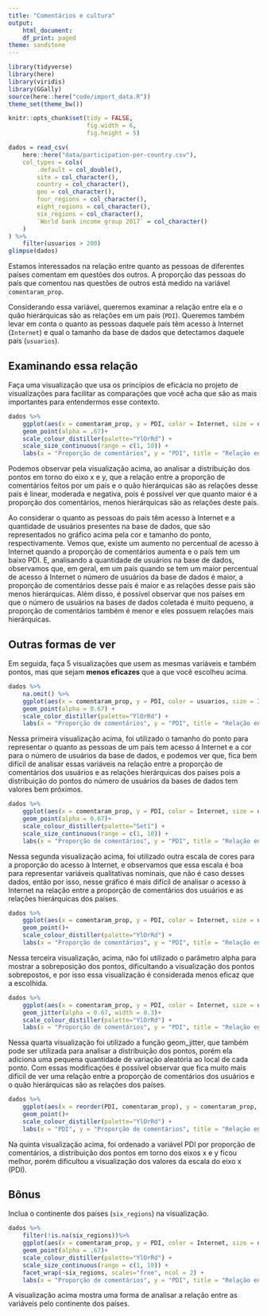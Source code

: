 ```yaml
---
title: "Comentários e cultura"
output:
    html_document:
    df_print: paged
theme: sandstone
---
```


```r
library(tidyverse)
library(here)
library(viridis)
library(GGally)
source(here::here("code/import_data.R"))
theme_set(theme_bw())

knitr::opts_chunk$set(tidy = FALSE,
                      fig.width = 6,
                      fig.height = 5)
```

```r
dados = read_csv(
    here::here("data/participation-per-country.csv"),
    col_types = cols(
        .default = col_double(),
        site = col_character(),
        country = col_character(),
        geo = col_character(),
        four_regions = col_character(),
        eight_regions = col_character(),
        six_regions = col_character(),
        `World bank income group 2017` = col_character()
    )
) %>% 
    filter(usuarios > 200)
glimpse(dados)
```

Estamos interessados na relação entre quanto as pessoas de diferentes países comentam em questões dos outros. A proporção das pessoas do país que comentou nas questões de outros está medido na variável `comentaram_prop`. 

Considerando essa variável, queremos examinar a relação entre ela e o quão hierárquicas são as relações em um país (`PDI`). Queremos também levar em conta o quanto as pessoas daquele país têm acesso à Internet (`Internet`) e qual o tamanho da base de dados que detectamos daquele país (`usuarios`). 

## Examinando essa relação

Faça uma visualização que usa os princípios de eficácia no projeto de visualizações para facilitar as comparações que você acha que são as mais importantes para entendermos esse contexto.

```r
dados %>% 
    ggplot(aes(x = comentaram_prop, y = PDI, color = Internet, size = usuarios)) +
    geom_point(alpha = .67)+
    scale_colour_distiller(palette="YlOrRd") +
    scale_size_continuous(range = c(1, 10)) +
    labs(x = "Proporção de comentários", y = "PDI", title = "Relação entre a proporção de comentários\ne o quão hierárquicas são as relações em um país", color = "Acesso à Internet", size = "Quantidade de Usuários")
```

Podemos observar pela visualização acima, ao analisar a distribuição dos pontos em torno do eixo x e y, que a relação entre a proporção de comentários feitos por um país e o quão hierárquicas são as relações desse país é linear, moderada e negativa, pois é possível ver que quanto maior é a proporção dos comentários, menos hierárquicas são as relações deste país.

Ao considerar o quanto as pessoas do país têm acesso à Internet e a quantidade de usuários presentes na base de dados, que são representados no gráfico acima pela cor e tamanho do ponto, respectivamente. Vemos que, existe um aumento no percentual de acesso à Internet quando a proporção de comentários aumenta e o país tem um baixo PDI. E, analisando a quantidade de usuários na base de dados, observamos que, em geral, em um país quando se tem um maior percentual de acesso á Internet o número de usuários da base de dados é maior, a proporção de comentários desse país é maior e as relações desse país são menos hierárquicas. Além disso, é possível observar que nos países em que o número de usuários na bases de dados coletada é muito pequeno, a proporção de comentários também é menor e eles possuem relações mais hierárquicas.

## Outras formas de ver

Em seguida, faça 5 visualizações que usem as mesmas variáveis e também pontos, mas que sejam **menos eficazes** que a que você escolheu acima. 

```r
dados %>%
    na.omit() %>% 
    ggplot(aes(x = comentaram_prop, y = PDI, color = usuarios, size = Internet)) +
    geom_point(alpha = 0.67) +
    scale_color_distiller(palette="YlOrRd") +
    labs(x = "Proporção de comentários", y = "PDI", title = "Relação entre a proporção de comentários\ne o quão hierárquicas são as relações em um país", color = "Quantidade de Usuários", size = "Acesso à Internet")
```

Nessa primeira visualização acima, foi utilizado o tamanho do ponto para representar o quanto as pessoas de um país tem acesso á Internet e a cor para o número de usuários da base de dados, e podemos ver que, fica bem difícil de analisar essas variáveis na relação entre a proporção de comentários dos usuários e as relações hierárquicas dos países pois a distribuição do pontos do número de usuários da bases de dados tem valores bem próximos.

```r
dados %>% 
    ggplot(aes(x = comentaram_prop, y = PDI, color = Internet, size = usuarios)) +
    geom_point(alpha = 0.67)+
    scale_colour_distiller(palette="Set1") +
    scale_size_continuous(range = c(1, 10)) +
    labs(x = "Proporção de comentários", y = "PDI", title = "Relação entre a proporção de comentários\ne o quão hierárquicas são as relações em um país", color = "Acesso à Internet", size = "Quantidade de Usuários")
```

Nessa segunda visualização acima, foi utilizado outra escala de cores para a proporção do acesso à Internet, e observamos que essa escala é boa para representar variáveis qualitativas nominais, que não é caso desses dados, então por isso, nesse gráfico é mais difícil de analisar o acesso à Internet na relação entre a proporção de comentários dos usuários e as relações hierárquicas dos países.

```r
dados %>% 
    ggplot(aes(x = comentaram_prop, y = PDI, color = Internet, size = usuarios)) +
    geom_point()+
    scale_colour_distiller(palette="YlOrRd") +
    labs(x = "Proporção de comentários", y = "PDI", title = "Relação entre a proporção de comentários\ne o quão hierárquicas são as relações em um país", color = "Acesso à Internet", size = "Quantidade de Usuários")
```

Nessa terceira visualização, acima, não foi utilizado o parâmetro alpha para mostrar a sobreposição dos pontos, dificultando a visualização dos pontos sobrepostos, e por isso essa visualização é considerada menos eficaz que a escolhida.

```r
dados %>% 
    ggplot(aes(x = comentaram_prop, y = PDI, color = Internet, size = usuarios)) +
    geom_jitter(alpha = 0.67, width = 0.3)+
    scale_colour_distiller(palette="YlOrRd") +
    labs(x = "Proporção de comentários", y = "PDI", title = "Relação entre a proporção de comentários\ne o quão hierárquicas são as relações em um país", color = "Acesso à Internet", size = "Quantidade de Usuários")
```

Nessa quarta visualização foi utilizado a função geom_jitter, que também pode ser utilizada para analisar a distribuição dos pontos, porém ela adiciona uma pequena quantidade de variação aleatória ao local de cada ponto. Com essas modificações é possível observar que fica muito mais difícil de ver uma relação entre a proporção de comentários dos usuários e o quão hierárquicas são as relações dos países.

```r
dados %>% 
    ggplot(aes(x = reorder(PDI, comentaram_prop), y = comentaram_prop, color = Internet, size = usuarios)) +
    geom_point()+
    scale_colour_distiller(palette="YlOrRd") +
    labs(x = "PDI", y = "Proporção de comentários", title = "Relação entre a proporção de comentários\ne o quão hierárquicas são as relações em um país", color = "Acesso à Internet", size = "Quantidade de Usuários")
```

Na quinta visualização acima, foi ordenado a variável PDI por proporção de comentários, a distribuição dos pontos em torno dos eixos x e y ficou melhor, porém dificultou a visualização dos valores da escala do eixo x (PDI).

## Bônus

Inclua o continente dos países (`six_regions`) na visualização.

```r
dados %>% 
    filter(!is.na(six_regions))%>% 
    ggplot(aes(x = comentaram_prop, y = PDI, color = Internet, size = usuarios)) +
    geom_point(alpha = .67)+
    scale_colour_distiller(palette="YlOrRd") +
    scale_size_continuous(range = c(1, 10)) +
    facet_wrap(~six_regions, scales="free", ncol = 2) +
    labs(x = "Proporção de comentários", y = "PDI", title = "Relação entre a proporção de comentários\ne o quão hierárquicas são as relações em um país", color = "Acesso à Internet", size = "Quantidade de Usuários")
```


A visualização acima mostra uma forma de analisar a relação entre as variáveis pelo continente dos países.